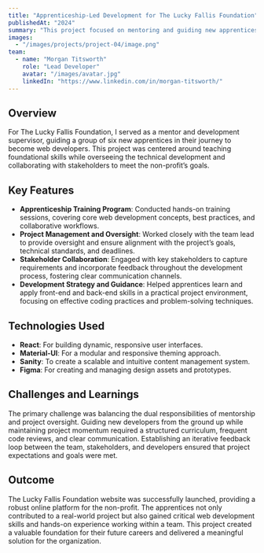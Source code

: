 ```yaml
---
title: "Apprenticeship-Led Development for The Lucky Fallis Foundation"
publishedAt: "2024"
summary: "This project focused on mentoring and guiding new apprentices through the full cycle of web development for a non-profit organization."
images:
  - "/images/projects/project-04/image.png"
team:
  - name: "Morgan Titsworth"
    role: "Lead Developer"
    avatar: "/images/avatar.jpg"
    linkedIn: "https://www.linkedin.com/in/morgan-titsworth/"
---
```


## Overview

For The Lucky Fallis Foundation, I served as a mentor and development supervisor, guiding a group of six new apprentices in their journey to become web developers. This project was centered around teaching foundational skills while overseeing the technical development and collaborating with stakeholders to meet the non-profit’s goals.

## Key Features

- **Apprenticeship Training Program**: Conducted hands-on training sessions, covering core web development concepts, best practices, and collaborative workflows.
- **Project Management and Oversight**: Worked closely with the team lead to provide oversight and ensure alignment with the project’s goals, technical standards, and deadlines.
- **Stakeholder Collaboration**: Engaged with key stakeholders to capture requirements and incorporate feedback throughout the development process, fostering clear communication channels.
- **Development Strategy and Guidance**: Helped apprentices learn and apply front-end and back-end skills in a practical project environment, focusing on effective coding practices and problem-solving techniques.

## Technologies Used

- **React**: For building dynamic, responsive user interfaces.
- **Material-UI**: For a modular and responsive theming approach.
- **Sanity**: To create a scalable and intuitive content management system.
- **Figma**: For creating and managing design assets and prototypes.

## Challenges and Learnings

The primary challenge was balancing the dual responsibilities of mentorship and project oversight. Guiding new developers from the ground up while maintaining project momentum required a structured curriculum, frequent code reviews, and clear communication. Establishing an iterative feedback loop between the team, stakeholders, and developers ensured that project expectations and goals were met.

## Outcome

The Lucky Fallis Foundation website was successfully launched, providing a robust online platform for the non-profit. The apprentices not only contributed to a real-world project but also gained critical web development skills and hands-on experience working within a team. This project created a valuable foundation for their future careers and delivered a meaningful solution for the organization.
